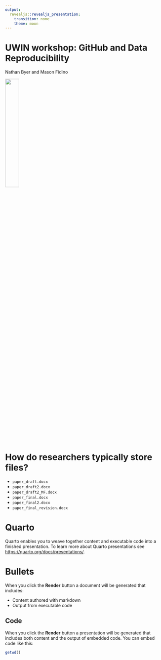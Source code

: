 ```yaml
---
output: 
  revealjs::revealjs_presentation:
    transition: none
    theme: moon
---
```


# UWIN workshop: GitHub and Data Reproducibility

Nathan Byer and Mason Fidino

![](./images/github-mark.png){width=30%}

# How do researchers typically store files?

- `paper_draft.docx`
- `paper_draft2.docx`
- `paper_draft2_MF.docx`
- `paper_final.docx`
- `paper_final2.docx`
- `paper_final_revision.docx`

# Quarto

Quarto enables you to weave together content and executable code into a finished presentation. To learn more about Quarto presentations see <https://quarto.org/docs/presentations/>.

# Bullets

When you click the **Render** button a document will be generated that includes:

-   Content authored with markdown
-   Output from executable code

## Code

When you click the **Render** button a presentation will be generated that includes both content and the output of embedded code. You can embed code like this:

```r
getwd()
```

